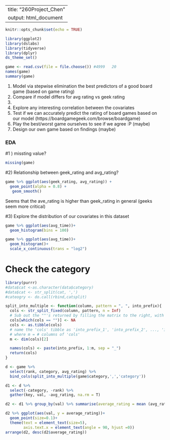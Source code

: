 ----
title: "260Project_Chen"
output: html_document
---

```r
knitr::opts_chunk$set(echo = TRUE)
```

```r
library(ggplot2)
library(dslabs)
library(tidyverse)
library(dplyr)
ds_theme_set()

game <- read.csv(file = file.choose()) #4999   20
names(game)
summary(game)
```

1.	Model via stepwise elimination the best predictors of a good board game (based on game rating)
2.	Compare if model differs for avg rating vs geek rating
3.	
4.	Explore any interesting correlation between the covariates
5.	Test if we can accurately predict the rating of board games based on our model (https://boardgamegeek.com/browse/boardgame)
6.	Play the best/worst game ourselves to see if we agree :P (maybe)
7.	Design our own game based on findings (maybe)


### EDA
#1 ) missting value?
```r
missing(game)
```
 
#2) Relationship between geek_rating and avg_rating?
```r
game %>% ggplot(aes(geek_rating, avg_rating)) +
  geom_point(alpha = 0.8) +
   geom_smooth()
```

Seems that the ave_rating is higher than geek_rating in general (geeks seem more critical)

#3) Explore the distribution of our covariates in this dataset
```r
game %>% ggplot(aes(avg_time))+
  geom_histogram(bins = 100) 
```


```r
game %>% ggplot(aes(avg_time))+
  geom_histogram()+
  scale_x_continuous(trans = "log2") 
```

# Check the category
```r
library(purrr)
#data$cat <-as.character(data$category)
#data$cat <- str_split(cat, ',')
#cateogry <- do.call(rbind,catsplit)

split_into_multiple <- function(column, pattern = ", ", into_prefix){
  cols <- str_split_fixed(column, pattern, n = Inf)
  # Sub out the ""'s returned by filling the matrix to the right, with NAs which are useful
  cols[which(cols == "")] <- NA
  cols <- as.tibble(cols)
  # name the 'cols' tibble as 'into_prefix_1', 'into_prefix_2', ..., 'into_prefix_m' 
  # where m = # columns of 'cols'
  m <- dim(cols)[2]

  names(cols) <- paste(into_prefix, 1:m, sep = "_")
  return(cols)
}

d <- game %>% 
  select(rank, category, avg_rating) %>%
  bind_cols(split_into_multiple(game$category,',','category'))

d1 <- d %>% 
  select(-category, -rank) %>%
  gather(key, val, -avg_rating, na.rm = T)

d2 <- d1 %>% group_by(val) %>% summarise(average_rating = mean (avg_rating)) 

d2 %>% ggplot(aes(val, y = average_rating))+
  geom_point(size=0.1)+
  theme(text = element_text(size=5),
        axis.text.x = element_text(angle = 90, hjust =0))
arrange(d2, desc(d2$average_rating))
```

